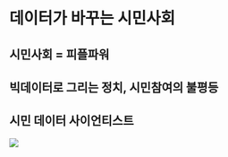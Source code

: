 # 데이터가 바꾸는 시민사회 {#civil_society}

## 시민사회 = 피플파워

## 빅데이터로 그리는 정치, 시민참여의 불평등  

## 시민 데이터 사이언티스트

![](https://upload.wikimedia.org/wikipedia/commons/thumb/c/ce/Robert_Parris_Moses.jpg/1920px-Robert_Parris_Moses.jpg)

